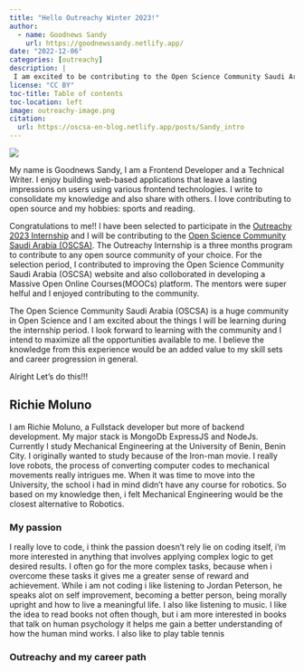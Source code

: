 ```yaml
---
title: "Hello Outreachy Winter 2023!"
author:
  - name: Goodnews Sandy 
    url: https://goodnewssandy.netlify.app/
date: "2022-12-06"
categories: [outreachy]
description: |
 I am excited to be contributing to the Open Science Community Saudi Arabia (OSCSA) as an outreachy intern. I will be sharing a brief intro about me.
license: "CC BY"
toc-title: Table of contents
toc-location: left
image: outreachy-image.png
citation:
  url: https://oscsa-en-blog.netlify.app/posts/Sandy_intro
---
```

::: column-page
![](outreachy-image.png){fig-align="center"}
:::
 My name is Goodnews Sandy, I am a Frontend Developer and a Technical Writer. I enjoy building web-based applications that leave a lasting impressions on users using various frontend technologies.  I write to consolidate my knowledge and also share with others.  I love contributing to open source and my hobbies: sports and reading. 

Congratulations to me!! I have been selected to participate in the [Outreachy 2023 Internship](https://www.outreachy.org/) and I will be contributing to the [Open Science Community Saudi Arabia (OSCSA)](https://osc-ksa.com/). The Outreachy Internship is a three months program to contribute to any open source community of your choice. For the selection period, I contributed to improving the Open Science Community Saudi Arabia (OSCSA) website and also colloborated in developing a Massive Open Online Courses(MOOCs) platform. The mentors were super helful and I enjoyed contributing to the community.

The Open Science Community Saudi Arabia (OSCSA) is a huge community in Open Science and I am excited about the things I will be learning during the internship period. I look forward to learning with the community and I intend to maximize all the opportunities available to me. I believe the knowledge from this experience would be an added value to my skill sets and career progression in general. 

Alright Let's do this!!!

## Richie Moluno
I am Richie Moluno, a Fullstack developer but more of backend development. My major stack is MongoDb ExpressJS and NodeJs. Currently I study Mechanical Engineering at the University of Benin, Benin City. I originally wanted to study because of the Iron-man movie. I really love robots, the process of converting computer codes to mechanical movements really intrigues me. When it was time to move into the University, the school i had in mind didn't have any course for robotics. So based on my knowledge then, i felt Mechanical Engineering would be the closest alternative to Robotics. 

### My passion
I really love to code, i think the passion doesn't rely lie on coding itself, i'm more interested in anything that involves applying complex logic to get desired results. I often go for the more complex tasks, because when i overcome these tasks it gives me a greater sense of reward and achievement. 
While i am not coding i like listening to Jordan Peterson, he speaks alot on self improvement, becoming a better person, being morally upright and how to live a meaningful life. I also like listening to music. I like the idea to read books not often though, but i am more interested in books that talk on human psychology it helps me gain a better understanding of how the human mind works. I also like to play table tennis

### Outreachy and my career path